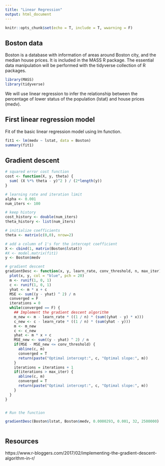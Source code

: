 ```yaml
---
title: "Linear Regression"
output: html_document
---
```


```r
knitr::opts_chunk$set(echo = T, include = T, wwarning = F)
```

## Boston data

Boston is a database with information of areas around Boston city, and the median house prices. It is included in the MASS R package.
The essential data manipulation will be performed with the tidyverse collection of R packages.

```r
library(MASS)
library(tidyverse)
```

We will use linear regression to infer the relationship between the percentage of lower status of the population (lstat) and house prices (medv).

## First linear regression model

Fit of the basic linear regression model using lm function. 

```r
fit1 <- lm(medv ~ lstat, data = Boston)
summary(fit1)
```

##	Gradient descent


```r
# squared error cost function
cost <- function(X, y, theta) {
  sum( (X %*% theta - y)^2 ) / (2*length(y))
}

# learning rate and iteration limit
alpha <- 0.001
num_iters <- 100

# keep history
cost_history <- double(num_iters)
theta_history <- list(num_iters)

# initialize coefficients
theta <- matrix(c(0,0), nrow=2)

# add a column of 1's for the intercept coefficient
X <- cbind(1, matrix(Boston$lstat))
#X <- model.matrix(fit1)
y <- Boston$medv

# gradient descent
gradientDesc <- function(x, y, learn_rate, conv_threshold, n, max_iter) {
  plot(x, y, col = "blue", pch = 20)
  m <- runif(1, 0, 1)
  c <- runif(1, 0, 1)
  yhat <- m * x + c
  MSE <- sum((y - yhat) ^ 2) / n
  converged = F
  iterations = 0
  while(converged == F) {
    ## Implement the gradient descent algorithm
    m_new <- m - learn_rate * ((1 / n) * (sum((yhat - y) * x)))
    c_new <- c - learn_rate * ((1 / n) * (sum(yhat - y)))
    m <- m_new
    c <- c_new
    yhat <- m * x + c
    MSE_new <- sum((y - yhat) ^ 2) / n
    if(MSE - MSE_new <= conv_threshold) {
      abline(c, m) 
      converged = T
      return(paste("Optimal intercept:", c, "Optimal slope:", m))
    }
    iterations = iterations + 1
    if(iterations > max_iter) { 
      abline(c, m) 
      converged = T
      return(paste("Optimal intercept:", c, "Optimal slope:", m))
    }
  }
}


# Run the function 

gradientDesc(Boston$lstat, Boston$medv, 0.0000293, 0.001, 32, 2500000)



```



## Resources
https://www.r-bloggers.com/2017/02/implementing-the-gradient-descent-algorithm-in-r/
